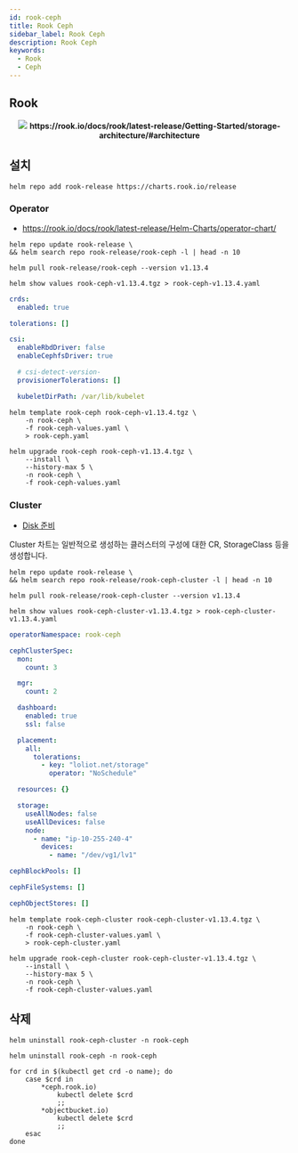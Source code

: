 ```yaml
---
id: rook-ceph
title: Rook Ceph
sidebar_label: Rook Ceph
description: Rook Ceph
keywords:
  - Rook
  - Ceph
---
```



## Rook

<center>
	<img src={useBaseUrl("img/mlops/mlops/storage/ceph/rook-ceph.png")} />
	<strong>
		https://rook.io/docs/rook/latest-release/Getting-Started/storage-architecture/#architecture
	</strong>
</center>

## 설치

```shell
helm repo add rook-release https://charts.rook.io/release
```

### Operator

- https://rook.io/docs/rook/latest-release/Helm-Charts/operator-chart/

```shell
helm repo update rook-release \
&& helm search repo rook-release/rook-ceph -l | head -n 10
```

```shell
helm pull rook-release/rook-ceph --version v1.13.4
```

```shell
helm show values rook-ceph-v1.13.4.tgz > rook-ceph-v1.13.4.yaml
```

```yaml title="rook-ceph-values.yaml"
crds:
  enabled: true

tolerations: []

csi:
  enableRbdDriver: false
  enableCephfsDriver: true

  # csi-detect-version-
  provisionerTolerations: []

  kubeletDirPath: /var/lib/kubelet
```

```shell
helm template rook-ceph rook-ceph-v1.13.4.tgz \
    -n rook-ceph \
    -f rook-ceph-values.yaml \
    > rook-ceph.yaml
```

```shell
helm upgrade rook-ceph rook-ceph-v1.13.4.tgz \
    --install \
    --history-max 5 \
    -n rook-ceph \
    -f rook-ceph-values.yaml
```

### Cluster

- [Disk 준비](/docs/mlops/mlops/storage/ceph/osd)

Cluster 차트는 일반적으로 생성하는 클러스터의 구성에 대한 CR, StorageClass 등을 생성합니다.

```shell
helm repo update rook-release \
&& helm search repo rook-release/rook-ceph-cluster -l | head -n 10
```

```shell
helm pull rook-release/rook-ceph-cluster --version v1.13.4
```

```shell
helm show values rook-ceph-cluster-v1.13.4.tgz > rook-ceph-cluster-v1.13.4.yaml
```

```yaml title="rook-ceph-cluster-values.yaml"
operatorNamespace: rook-ceph

cephClusterSpec:
  mon:
    count: 3

  mgr:
    count: 2

  dashboard:
    enabled: true
    ssl: false

  placement:
    all:
      tolerations:
        - key: "loliot.net/storage"
          operator: "NoSchedule"

  resources: {}

  storage:
    useAllNodes: false
    useAllDevices: false
    node:
      - name: "ip-10-255-240-4"
        devices:
          - name: "/dev/vg1/lv1"

cephBlockPools: []

cephFileSystems: []

cephObjectStores: []
```

```shell
helm template rook-ceph-cluster rook-ceph-cluster-v1.13.4.tgz \
    -n rook-ceph \
    -f rook-ceph-cluster-values.yaml \
    > rook-ceph-cluster.yaml
```

```shell
helm upgrade rook-ceph-cluster rook-ceph-cluster-v1.13.4.tgz \
    --install \
    --history-max 5 \
    -n rook-ceph \
    -f rook-ceph-cluster-values.yaml
```

## 삭제

```shell
helm uninstall rook-ceph-cluster -n rook-ceph
```

```shell
helm uninstall rook-ceph -n rook-ceph
```

```shell
for crd in $(kubectl get crd -o name); do
    case $crd in
        *ceph.rook.io)
            kubectl delete $crd
            ;;
        *objectbucket.io)
            kubectl delete $crd
            ;;
    esac
done
```
